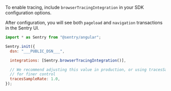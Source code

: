 To enable tracing, include `browserTracingIntegration` in your SDK configuration options.

After configuration, you will see both `pageload` and `navigation` transactions in the Sentry UI.


```javascript
import * as Sentry from "@sentry/angular";

Sentry.init({
  dsn: "___PUBLIC_DSN___",

  integrations: [Sentry.browserTracingIntegration()],

  // We recommend adjusting this value in production, or using tracesSampler
  // for finer control
  tracesSampleRate: 1.0,
});
```
